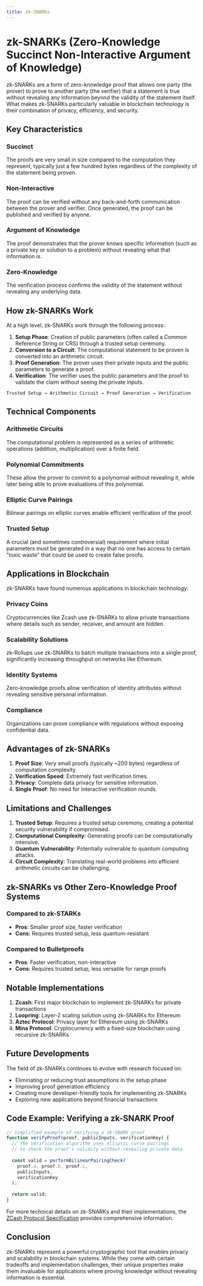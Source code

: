 ```yaml
---
title: zk-SNARKs
---
```


# zk-SNARKs (Zero-Knowledge Succinct Non-Interactive Argument of Knowledge)

zk-SNARKs are a form of zero-knowledge proof that allows one party (the prover) to prove to another party (the verifier) that a statement is true without revealing any information beyond the validity of the statement itself. What makes zk-SNARKs particularly valuable in blockchain technology is their combination of privacy, efficiency, and security.

## Key Characteristics

### Succinct
The proofs are very small in size compared to the computation they represent, typically just a few hundred bytes regardless of the complexity of the statement being proven.

### Non-Interactive
The proof can be verified without any back-and-forth communication between the prover and verifier. Once generated, the proof can be published and verified by anyone.

### Argument of Knowledge
The proof demonstrates that the prover knows specific information (such as a private key or solution to a problem) without revealing what that information is.

### Zero-Knowledge
The verification process confirms the validity of the statement without revealing any underlying data.

## How zk-SNARKs Work

At a high level, zk-SNARKs work through the following process:

1. **Setup Phase**: Creation of public parameters (often called a Common Reference String or CRS) through a trusted setup ceremony.
2. **Conversion to a Circuit**: The computational statement to be proven is converted into an arithmetic circuit.
3. **Proof Generation**: The prover uses their private inputs and the public parameters to generate a proof.
4. **Verification**: The verifier uses the public parameters and the proof to validate the claim without seeing the private inputs.

```
Trusted Setup → Arithmetic Circuit → Proof Generation → Verification
```

## Technical Components

### Arithmetic Circuits
The computational problem is represented as a series of arithmetic operations (addition, multiplication) over a finite field.

### Polynomial Commitments
These allow the prover to commit to a polynomial without revealing it, while later being able to prove evaluations of this polynomial.

### Elliptic Curve Pairings
Bilinear pairings on elliptic curves enable efficient verification of the proof.

### Trusted Setup
A crucial (and sometimes controversial) requirement where initial parameters must be generated in a way that no one has access to certain "toxic waste" that could be used to create false proofs.

## Applications in Blockchain

zk-SNARKs have found numerous applications in blockchain technology:

### Privacy Coins
Cryptocurrencies like Zcash use zk-SNARKs to allow private transactions where details such as sender, receiver, and amount are hidden.

### Scalability Solutions
zk-Rollups use zk-SNARKs to batch multiple transactions into a single proof, significantly increasing throughput on networks like Ethereum.

### Identity Systems
Zero-knowledge proofs allow verification of identity attributes without revealing sensitive personal information.

### Compliance
Organizations can prove compliance with regulations without exposing confidential data.

## Advantages of zk-SNARKs

1. **Proof Size**: Very small proofs (typically ~200 bytes) regardless of computation complexity.
2. **Verification Speed**: Extremely fast verification times.
3. **Privacy**: Complete data privacy for sensitive information.
4. **Single Proof**: No need for interactive verification rounds.

## Limitations and Challenges

1. **Trusted Setup**: Requires a trusted setup ceremony, creating a potential security vulnerability if compromised.
2. **Computational Complexity**: Generating proofs can be computationally intensive.
3. **Quantum Vulnerability**: Potentially vulnerable to quantum computing attacks.
4. **Circuit Complexity**: Translating real-world problems into efficient arithmetic circuits can be challenging.

## zk-SNARKs vs Other Zero-Knowledge Proof Systems

### Compared to zk-STARKs
- **Pros**: Smaller proof size, faster verification
- **Cons**: Requires trusted setup, less quantum-resistant

### Compared to Bulletproofs
- **Pros**: Faster verification, non-interactive
- **Cons**: Requires trusted setup, less versatile for range proofs

## Notable Implementations

1. **Zcash**: First major blockchain to implement zk-SNARKs for private transactions
2. **Loopring**: Layer-2 scaling solution using zk-SNARKs for Ethereum
3. **Aztec Protocol**: Privacy layer for Ethereum using zk-SNARKs
4. **Mina Protocol**: Cryptocurrency with a fixed-size blockchain using recursive zk-SNARKs

## Future Developments

The field of zk-SNARKs continues to evolve with research focused on:

- Eliminating or reducing trust assumptions in the setup phase
- Improving proof generation efficiency
- Creating more developer-friendly tools for implementing zk-SNARKs
- Exploring new applications beyond financial transactions

## Code Example: Verifying a zk-SNARK Proof

```javascript
// Simplified example of verifying a zk-SNARK proof
function verifyProof(proof, publicInputs, verificationKey) {
  // The verification algorithm uses elliptic curve pairings
  // to check the proof's validity without revealing private data
  
  const valid = performBilinearPairingCheck(
    proof.a, proof.b, proof.c,
    publicInputs,
    verificationKey
  );
  
  return valid;
}
```

For more technical details on zk-SNARKs and their implementations, the [ZCash Protocol Specification](https://zips.z.cash/protocol/protocol.pdf) provides comprehensive information.

## Conclusion

zk-SNARKs represent a powerful cryptographic tool that enables privacy and scalability in blockchain systems. While they come with certain tradeoffs and implementation challenges, their unique properties make them invaluable for applications where proving knowledge without revealing information is essential. 